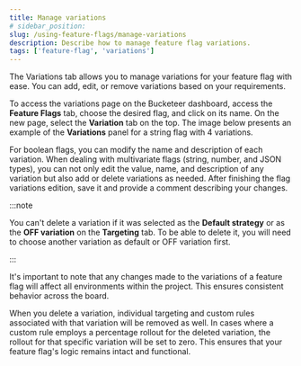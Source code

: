 ```yaml
---
title: Manage variations
# sidebar_position:
slug: /using-feature-flags/manage-variations
description: Describe how to manage feature flag variations.
tags: ['feature-flag', 'variations']
---
```



The Variations tab allows you to manage variations for your feature flag with ease. You can add, edit, or remove variations based on your requirements.

To access the variations page on the Bucketeer dashboard, access the **Feature Flags** tab, choose the desired flag, and click on its name. On the new page, select the **Variation** tab on the top. The image below presents an example of the **Variations** panel for a string flag with 4 variations.

<CenteredImg
  imgURL="img/using-feature-flags/variations/manage-variations.png"
  alt="variations panel"
  wSize="650px"
/>

For boolean flags, you can modify the name and description of each variation. When dealing with multivariate flags (string, number, and JSON types), you can not only edit the value, name, and description of any variation but also add or delete variations as needed. After finishing the flag variations edition, save it and provide a comment describing your changes.

:::note

You can't delete a variation if it was selected as the **Default strategy** or as the **OFF variation** on the **Targeting** tab. To be able to delete it, you will need to choose another variation as default or OFF variation first.

:::

It's important to note that any changes made to the variations of a feature flag will affect all environments within the project. This ensures consistent behavior across the board.

When you delete a variation, individual targeting and custom rules associated with that variation will be removed as well. In cases where a custom rule employs a percentage rollout for the deleted variation, the rollout for that specific variation will be set to zero. This ensures that your feature flag's logic remains intact and functional.
